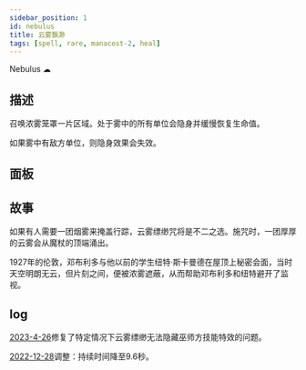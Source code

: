 ```yaml
---
sidebar_position: 1
id: nebulus
title: 云雾飘渺
tags: [spell, rare, manacost-2, heal]
---
```


Nebulus ☁︎

<!--truncate-->



<CardBasics cardKey={id}/>


## 描述

召唤浓雾笼罩一片区域。处于雾中的所有单位会隐身并缓慢恢复生命值。

如果雾中有敌方单位，则隐身效果会失效。

## 面板


<LevelComponent/>


<CardDynamicTable cardKey={id}/>


<CardComplexTable cardKey={id}/>


## 故事

如果有人需要一团烟雾来掩盖行踪，云雾缥缈咒将是不二之选。施咒时，一团厚厚的云雾会从魔杖的顶端涌出。

1927年的伦敦，邓布利多与他以前的学生纽特·斯卡曼德在屋顶上秘密会面，当时天空明朗无云，但片刻之间，便被浓雾遮蔽，从而帮助邓布利多和纽特避开了监视。


## log

[2023-4-26](/blog/230426-update-annc#fix)修复了特定情况下云雾缥缈无法隐藏巫师方技能特效的问题。

[2022-12-28](/blog/221228-update-annc#adjustment)调整：持续时间降至9.6秒。

